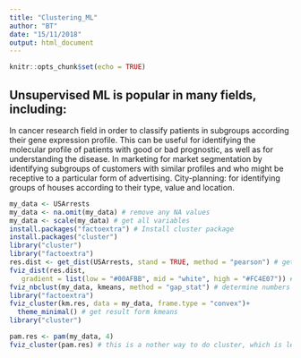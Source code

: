 ```yaml
---
title: "Clustering_ML"
author: "BT"
date: "15/11/2018"
output: html_document
---
```


```r
knitr::opts_chunk$set(echo = TRUE)
```

## Unsupervised ML is popular in many fields, including:

In cancer research field in order to classify patients in subgroups according their gene expression profile. This can be useful for identifying the molecular profile of patients with good or bad prognostic, as well as for understanding the disease.
In marketing for market segmentation by identifying subgroups of customers with similar profiles and who might be receptive to a particular form of advertising.
City-planning: for identifying groups of houses according to their type, value and location.

```r
my_data <- USArrests
my_data <- na.omit(my_data) # remove any NA values
my_data <- scale(my_data) # get all variables
install.packages("factoextra") # Install cluster package
install.packages("cluster")
library("cluster")
library("factoextra")
res.dist <- get_dist(USArrests, stand = TRUE, method = "pearson") # get distance
fviz_dist(res.dist, 
   gradient = list(low = "#00AFBB", mid = "white", high = "#FC4E07")) #get heatmap for distance
fviz_nbclust(my_data, kmeans, method = "gap_stat") # determine numbers for k-means
library("factoextra")
fviz_cluster(km.res, data = my_data, frame.type = "convex")+
  theme_minimal() # get result form kmeans
library("cluster")

pam.res <- pam(my_data, 4)
fviz_cluster(pam.res) # this is a nother way to do cluster, which is less sensitive


```

